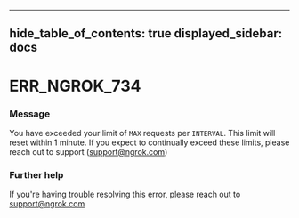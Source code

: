 

---
hide_table_of_contents: true
displayed_sidebar: docs
---


# ERR_NGROK_734

### Message
You have exceeded your limit of `MAX` requests per `INTERVAL`. This limit will reset within 1 minute. If you expect to continually exceed these limits, please reach out to support (support@ngrok.com)

<ErrorDetails error="err_ngrok_734" />



### Further help
If you're having trouble resolving this error, please reach out to [support@ngrok.com](mailto:support@ngrok.com?subject=Help%20with%20ERR_NGROK_734)

